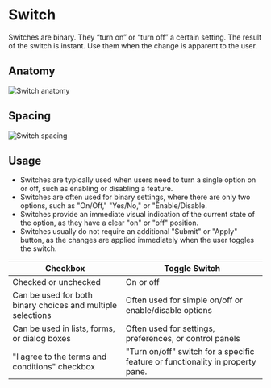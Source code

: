 

<Meta of={SwitchStories} />

# Switch

Switches are binary. They “turn on” or “turn off” a certain setting. The result of the switch is instant. Use them when the change is apparent to the user.
<Canvas of={SwitchStories.SwitchStory} />

## Anatomy

![Switch anatomy](./docs/switch-anatomy.png)

## Spacing

![Switch spacing](./docs/switch-spacing.png)


## Usage

- Switches are typically used when users need to turn a single option on or off, such as enabling or disabling a feature.
- Switches are often used for binary settings, where there are only two options, such as "On/Off," "Yes/No," or "Enable/Disable.
- Switches provide an immediate visual indication of the current state of the option, as they have a clear "on" or "off" position.
- Switches usually do not require an additional "Submit" or "Apply" button, as the changes are applied immediately when the user toggles the switch.

| Checkbox                                                       | Toggle Switch |
|----------------------------------------------------------------| --- |
| Checked or unchecked                                           | On or off |
| Can be used for both binary choices and multiple selections       | Often used for simple on/off or enable/disable options |
| Can be used in lists, forms, or dialog boxes                   | Often used for settings, preferences, or control panels |
| "I agree to the terms and conditions" checkbox                 | "Turn on/off" switch for a specific feature or functionality in property pane.  |
